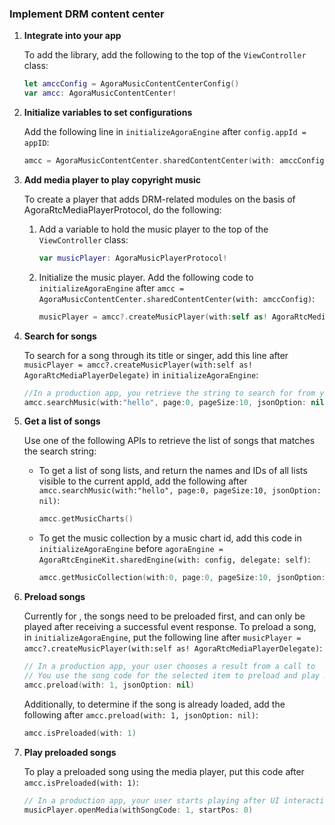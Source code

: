 ### Implement DRM content center

1. **Integrate <Vg k="RTEE_DRM" /> into your app**

   To add the <Vg k="RTEE_DRM_FRAMEWORK" /> library, add the following to the top of the `ViewController` class:

   ```swift
   let amccConfig = AgoraMusicContentCenterConfig()
   var amcc: AgoraMusicContentCenter!
   ```

2. **Initialize variables to set <Vg k="RTEE_DRM" /> configurations**

    Add the following line in `initializeAgoraEngine` after `config.appId = appID`:

    ```swift
    amcc = AgoraMusicContentCenter.sharedContentCenter(with: amccConfig)
    ```

3. **Add media player to play copyright music**

    To create a player that adds DRM-related modules on the basis of AgoraRtcMediaPlayerProtocol, do the following:

    1. Add a variable to hold the music player to the top of the `ViewController` class:

        ```swift
        var musicPlayer: AgoraMusicPlayerProtocol!
        ```

    2. Initialize the music player. Add the following code to `initializeAgoraEngine` after `amcc = AgoraMusicContentCenter.sharedContentCenter(with: amccConfig)`:

        ```swift
        musicPlayer = amcc?.createMusicPlayer(with:self as! AgoraRtcMediaPlayerDelegate)
        ```

4. **Search for songs**

    To search for a song through its title or singer, add this line after `musicPlayer = amcc?.createMusicPlayer(with:self as! AgoraRtcMediaPlayerDelegate)` in `initializeAgoraEngine`:

    ```swift
    //In a production app, you retrieve the string to search for from your UI.
    amcc.searchMusic(with:"hello", page:0, pageSize:10, jsonOption: nil)
    ```

5. **Get a list of songs**

    Use one of the following APIs to retrieve the list of songs that matches the search string:

    - To get a list of song lists, and return the names and IDs of all lists visible to the current appId, add the following after `amcc.searchMusic(with:"hello", page:0, pageSize:10, jsonOption: nil)`:

        ```swift
        amcc.getMusicCharts()
        ```

    - To get the music collection by a music chart id, add this code in `initializeAgoraEngine` before `agoraEngine = AgoraRtcEngineKit.sharedEngine(with: config, delegate: self)`:

        ```swift
        amcc.getMusicCollection(with:0, page:0, pageSize:10, jsonOption:nil)
        ```

6. **Preload songs**

    Currently for <Vg k="RTEE_NS" />, the songs need to be preloaded first, and can only be played after receiving a successful event response. To preload a song, in `initializeAgoraEngine`, put the following line after `musicPlayer = amcc?.createMusicPlayer(with:self as! AgoraRtcMediaPlayerDelegate)`:

    ```swift
   // In a production app, your user chooses a result from a call to  searchMusic
   // You use the song code for the selected item to preload and play music.
    amcc.preload(with: 1, jsonOption: nil)
    ```

    Additionally, to determine if the song is already loaded, add the following after `amcc.preload(with: 1, jsonOption: nil)`:

    ```swift
    amcc.isPreloaded(with: 1)
    ```

7. **Play preloaded songs**

    To play a preloaded song using the media player, put this code after `amcc.isPreloaded(with: 1)`:

    ```swift
    // In a production app, your user starts playing after UI interaction.
    musicPlayer.openMedia(withSongCode: 1, startPos: 0)
    ```
